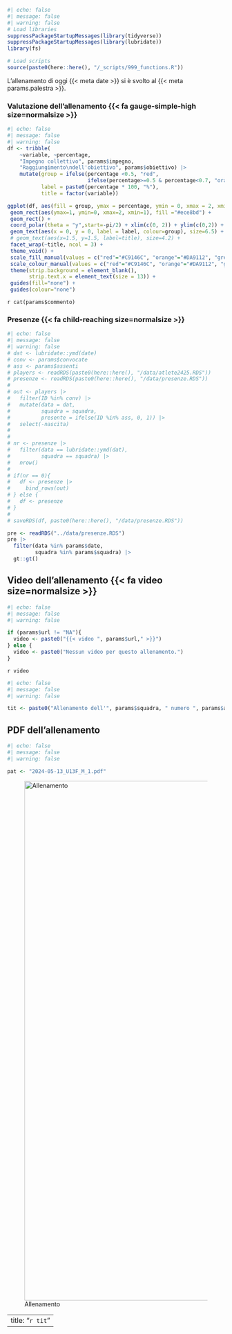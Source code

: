 ```r
#| echo: false
#| message: false
#| warning: false
# Load libraries
suppressPackageStartupMessages(library(tidyverse))
suppressPackageStartupMessages(library(lubridate))
library(fs)

# Load scripts
source(paste0(here::here(), "/_scripts/999_functions.R"))
```

L'allenamento di oggi {{< meta date >}} si è svolto al {{< meta params.palestra >}}.


### Valutazione dell'allenamento  {{< fa gauge-simple-high size=normalsize >}}

```r
#| echo: false
#| message: false
#| warning: false
df <- tribble(
    ~variable, ~percentage,
    "Impegno collettivo", params$impegno,
    "Raggiungimento\ndell'obiettivo", params$obiettivo) |>  
    mutate(group = ifelse(percentage <0.5, "red",
                          ifelse(percentage>=0.5 & percentage<0.7, "orange","green")),
           label = paste0(percentage * 100, "%"),
           title = factor(variable))

ggplot(df, aes(fill = group, ymax = percentage, ymin = 0, xmax = 2, xmin = 1)) +
 geom_rect(aes(ymax=1, ymin=0, xmax=2, xmin=1), fill ="#ece8bd") +
 geom_rect() + 
 coord_polar(theta = "y",start=-pi/2) + xlim(c(0, 2)) + ylim(c(0,2)) +
 geom_text(aes(x = 0, y = 0, label = label, colour=group), size=6.5) +
 # geom_text(aes(x=1.5, y=1.5, label=title), size=4.2) + 
 facet_wrap(~title, ncol = 3) +
 theme_void() +
 scale_fill_manual(values = c("red"="#C9146C", "orange"="#DA9112", "green"="#129188")) +
 scale_colour_manual(values = c("red"="#C9146C", "orange"="#DA9112", "green"="#129188")) +
 theme(strip.background = element_blank(),
       strip.text.x = element_text(size = 13)) +
 guides(fill="none") +
 guides(colour="none")
```

`r cat(params$commento)`

### Presenze {{< fa child-reaching size=normalsize >}}

```r
#| echo: false
#| message: false
#| warning: false
# dat <- lubridate::ymd(date)
# conv <- params$convocate
# ass <- params$assenti
# players <- readRDS(paste0(here::here(), "/data/atlete2425.RDS"))
# presenze <- readRDS(paste0(here::here(), "/data/presenze.RDS"))
# 
# out <- players |> 
#   filter(ID %in% conv) |> 
#   mutate(data = dat,
#          squadra = squadra,
#          presente = ifelse(ID %in% ass, 0, 1)) |> 
#   select(-nascita)
# 
# 
# nr <- presenze |> 
#   filter(data == lubridate::ymd(dat),
#          squadra == squadra) |> 
#   nrow()
# 
# if(nr == 0){
#   df <- presenze |> 
#     bind_rows(out)
# } else {
#   df <- presenze
# }
# 
# saveRDS(df, paste0(here::here(), "/data/presenze.RDS"))

pre <- readRDS("../data/presenze.RDS")
pre |> 
  filter(data %in% params$date,
         squadra %in% params$squadra) |> 
  gt::gt()
```


## Video dell'allenamento {{< fa video size=normalsize >}}

```r
#| echo: false
#| message: false
#| warning: false

if (params$url != "NA"){
  video <- paste0("{{< video ", params$url," >}}")
} else {
  video <- paste0("Nessun video per questo allenamento.")
}

```

`r video`

```r
#| echo: false
#| message: false
#| warning: false

tit <- paste0("Allenamento dell'", params$squadra, " numero ", params$allenamento, " del ", params$date)
```

## PDF dell'allenamento
```r
#| echo: false
#| message: false
#| warning: false

pat <- "2024-05-13_U13F_M_1.pdf"
```

![Allenamento](`r pat`){width=800px height=1200px}


---
title: "`r tit`"
---